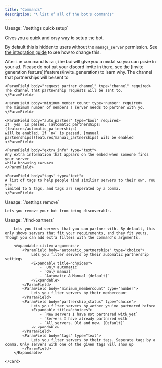 ```yaml
---
title: "Commands"
description: "A list of all of the bot's commands"
---
```


<div id="settings_quick-setup">
<Card title="/settings quick-setup">
Useage: `/settings quick-setup`

Gives you a quick and easy way to setup the bot.

By default this is hidden to users without the `manage_server` permission. See [the integration guide](guides/integration_settings) to see how to change this.

<Note>
  After the command is ran, the bot will give you a modal so you can paste in
  your ad. Please do not put your discord invite in there, see the [invite
  generation feature](features/invite_generation) to learn why.
</Note>

<Expandable title="arguments">
    <ParamField body="partnership_channel" type="channel" required>
    The channel that partnerships will be sent to
    </ParamField>

    <ParamField body="request_partner_channel" type="channel" required>
    The channel that partnership requests will be sent to.
    </ParamField>

    <ParamField body="minimum_member_count" type="number" required>
    The minimum number of members a server needs to partner with you
    </ParamField>

    <ParamField body="auto_partner" type="bool" required>
    If `yes` is passed, [automatic partnerships](features/automatic_partnerships)
    will be enabled. If `no` is passed, [manual
    partnerships](features/manual_partnerships) will be enabled
    </ParamField>

    <ParamField body="extra_info" type="text">
    Any extra information that appears on the embed when someone finds your server
    while browsing servers.
    </ParamField>

    <ParamField body="tags" type="text">
    A list of tags to help people find similiar servers to their own. You are
    limited to 5 tags, and tags are seperated by a comma.
    </ParamField>

</Expandable>

</Card>
</div>

<div id="settings_remove">
<Card title="/settings remove">
    Useage: `/settings remove`

    Lets you remove your bot from being discoverable.

</Card>

</div>

<div id="find-partners">
    <Card title="/find-partners">
        Useage: `/find-partners`

        Lets you find servers that you can partner with. By default, this only shows servers that fit your requirements, and they fit yours. Though you can add extra filters with the command's arguments.

        <Expandable title="arguments">
            <ParamField body="automatic_partnerships" type="choice">
                Lets you filter servers by their automatic partnership settings
                <Expandable title="choices">
                    - `Only automatic`
                    - `Only manual`
                    - `Automatic & Manual (default)`
                </Expandable>
            </ParamField>
            <ParamField body="minimum_membercount" type="number">
                Lets you filter servers by their membercount
            </ParamField>
            <ParamField body="partnership_status" type="choice">
                Lets you filter servers by wether you've partnered before
                <Expandable title="choices">
                    - `New servers I have not partnered with yet`
                    - `Servers I have already partnered with`
                    - `All servers. Old and new. (Default)`
                </Expandable>
            </ParamField>
            <ParamField body="tags" type="text">
                Lets you filter servers by their tags. Seperate tags by a comma. Only servers with one of the given tags will show up
            </ParamField>
        </Expandable>

    </Card>

</div>
